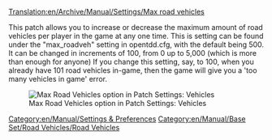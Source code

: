 [[Translation:en/Archive/Manual/Settings/Max road vehicles]]


This patch allows you to increase or decrease the maximum amount of road vehicles per player in the game at any one time. This is setting can be found under the "max_roadveh" setting in opentdd.cfg, with the default being 500. It can be changed in increments of 100, from 0 up to 5,000 (which is more than enough for anyone) If you change this setting, say, to 100, when you already have 101 road vehicles in-game, then the game will give you a 'too many vehicles in game' error. 

[[File:en/Archive/Manual/Settings/Maxvehiclesroadvehicles.png|frame|Max Road Vehicles option in Patch Settings: Vehicles]]

[[Category:en/Manual/Settings & Preferences]]
[[Category:en/Manual/Base Set/Road Vehicles/Road Vehicles]]